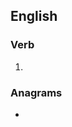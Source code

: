 ==English==

===Verb===
{{head|en|verb form}}

# {{en-third-person singular of|masticate}}

===Anagrams===
* {{l|en|metastasic}}